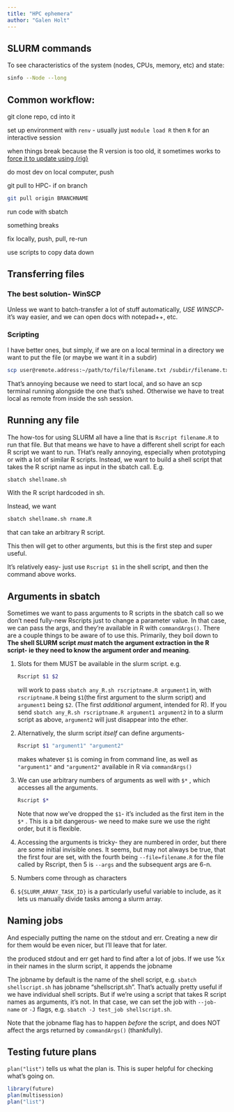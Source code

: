 ```yaml
---
title: "HPC ephemera"
author: "Galen Holt"
---
```


## SLURM commands

To see characteristics of the system (nodes, CPUs, memory, etc) and state:

``` bash
sinfo --Node --long
```

## Common workflow:

git clone repo, cd into it

set up environment with `renv` - usually just `module load R` then `R` for an interactive session

when things break because the R version is too old, it sometimes works to [force it to update using {rig}](../RpyEnvs/rig.qmd)

do most dev on local computer, push

git pull to HPC- if on branch

``` bash
git pull origin BRANCHNAME
```

run code with sbatch

something breaks

fix locally, push, pull, re-run

use scripts to copy data down

## Transferring files

### The best solution- WinSCP

Unless we want to batch-transfer a lot of stuff automatically, *USE WINSCP*- it's way easier, and we can open docs with notepad++, etc.

### Scripting

I have better ones, but simply, if we are on a local terminal in a directory we want to put the file (or maybe we want it in a subdir)

``` bash
scp user@remote.address:~/path/to/file/filename.txt /subdir/filename.txt
```

That's annoying because we need to start local, and so have an scp terminal running alongside the one that's sshed. Otherwise we have to treat local as remote from inside the ssh session.

## Running any file

The how-tos for using SLURM all have a line that is `Rscript filename.R` to run that file. But that means we have to have a different shell script for each R script we want to run. THat's really annoying, especially when prototyping or with a lot of similar R scripts. Instead, we want to build a shell script that takes the R script name as input in the sbatch call. E.g.

``` bash
sbatch shellname.sh
```

With the R script hardcoded in sh.

Instead, we want

``` bash
sbatch shellname.sh rname.R
```

that can take an arbitrary R script.

This then will get to other arguments, but this is the first step and super useful.

It's relatively easy- just use `Rscript $1` in the shell script, and then the command above works.

## Arguments in sbatch

Sometimes we want to pass arguments to R scripts in the sbatch call so we don't need fully-new Rscripts just to change a parameter value. In that case, we can pass the args, and they're available in R with `commandArgs()`. There are a couple things to be aware of to use this. Primarily, they boil down to **The shell SLURM script *must* match the argument extraction in the R script- ie they need to know the argument order and meaning**.

1.  Slots for them MUST be available in the slurm script. e.g.

    ``` bash
    Rscript $1 $2
    ```

    will work to pass `sbatch any_R.sh rscriptname.R argument1` in, with `rscriptname.R` being `$1`(the first argument to the slurm script) and `argument1` being `$2`. (The first *additional* argument, intended for R). If you send `sbatch any_R.sh rscriptname.R argument1 argument2` in to a slurm script as above, `argument2` will just disappear into the ether.

2.  Alternatively, the slurm script *itself* can define arguments-

    ``` bash
    Rscript $1 "argument1" "argument2"
    ```

    makes whatever `$1` is coming in from command line, as well as `"argument1"` and `"argument2"` available in R via `commandArgs()`

3.  We can use arbitrary numbers of arguments as well with `$*` , which accesses all the arguments.

    ``` bash
    Rscript $*
    ```

    Note that now we've dropped the `$1`- it's included as the first item in the `$*` . This is a bit dangerous- we need to make sure we use the right order, but it is flexible.

4.  Accessing the arguments is tricky- they are numbered in order, but there are some initial invisible ones. It seems, but may not always be true, that the first four are set, with the fourth being `--file=filename.R` for the file called by Rscript, then 5 is `--args` and the subsequent args are 6-n.

5.  Numbers come through as characters

6.  `${SLURM_ARRAY_TASK_ID}` is a particularly useful variable to include, as it lets us manually divide tasks among a slurm array.

## Naming jobs

And especially putting the name on the stdout and err. Creating a new dir for them would be even nicer, but I'll leave that for later.

the produced stdout and err get hard to find after a lot of jobs. If we use %x in their names in the slurm script, it appends the jobname

The jobname by default is the name of the shell script, e.g. `sbatch shellscript.sh` has jobname "shellscript.sh". That's actually pretty useful if we have individual shell scripts. But if we're using a script that takes R script names as arguments, it's not. In that case, we can set the job with `--job-name` or `-J` flags, e.g. `sbatch -J test_job shellscript.sh`.

Note that the jobname flag has to happen *before* the script, and does NOT affect the args returned by `commandArgs()` (thankfully).

## Testing future plans

`plan("list")` tells us what the plan is. This is super helpful for checking what's going on.

```r
library(future)
plan(multisession)
plan("list")
```
